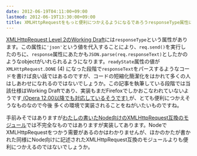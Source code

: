```yaml
---
date: 2012-06-19T04:11:00+09:00
lastmod: 2012-06-19T13:30:00+09:00
title: XMLHttpRequestをもっと便利につかえるようになるであろうresponseType属性について
---
```


[XMLHttpRequest Level 2のWorking Draft](http://www.w3.org/TR/2012/WD-XMLHttpRequest-20120117/)には`responseType`という属性があります。この属性に`'json'`という値を代入することにより、`req.send()`を実行したのちに、`response`属性にあたかも`JSON.parse(req.responseText)`としたかのようなobjectがいれられるようになります。`readyState`属性の値が`XMLHttpRequest.DONE` (4) になった段階で`responseText`をパースするようなコードを書けば良い話ではあるのですが、コードの短縮化簡潔化をはかれて多くの人はしあわせになれるのではないでしょうか。この記事を執筆している段階では当該仕様はWorking Draftであり、実装もまだFirefoxでしかおこなわれていないようです<ins datetime="2012-06-19T13:30:00+09:00"> ([Opera 12.00以降でも対応している](http://syoichi.tumblr.com/post/25413263431)そうです) </ins>が、とても便利につかえそうなものなので今後 多くの環境で実装されることをねがいたいものですね。

手前みそではありますが[わたしの書いたNode向けのXMLHttpRequest互換のモジュール](https://github.com/ykzts/node-xmlhttprequest)では不完全なものではありますが実装してあります。NodeでXMLHttpRequestをつかう需要があるのかはわかりませんが、ほかのかたが書かれた同様にNode向けに記述されたXMLHttpRequest互換のモジュールよりも便利につかえるのではないでしょうか。
